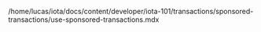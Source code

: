 /home/lucas/iota/docs/content/developer/iota-101/transactions/sponsored-transactions/use-sponsored-transactions.mdx